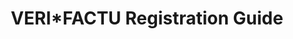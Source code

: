 ---
title: "VERI*FACTU Registration Guide"
description: "How our Wizard onboards your customers to issue e-invoices in Spain. A step by step guide."
---